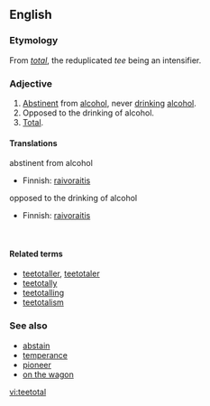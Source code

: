 ==English==

===Etymology===
From ''[[total]]'', the reduplicated ''tee'' being an intensifier.

===Adjective===
{{en-adj}}
# [[abstinent|Abstinent]] from [[alcohol]], never [[drink]]ing [[alcohol]].
# Opposed to the drinking of alcohol.
# [[total|Total]].

====Translations====
;abstinent from alcohol
{{top}}
*Finnish: [[raivoraitis]]
{{mid}}
{{bottom}}

;opposed to the drinking of alcohol
{{top}}
*Finnish: [[raivoraitis]]
{{mid}}
{{bottom}}

{{trans-top|total}}
&nbsp;
{{trans-mid}}
{{trans-bottom}}

====Related terms====
*[[teetotaller]], [[teetotaler]]
*[[teetotally]]
*[[teetotalling]]
*[[teetotalism]]

===See also===
*[[abstain]]
*[[temperance]]
*[[pioneer]]
*[[on the wagon]]

[[vi:teetotal]]